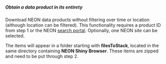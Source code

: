 ##### Obtain a data product in its entirety

Download NEON data products without filtering over time or location (although location can be filtered). This functionality requires a product ID from step 1 or the NEON [search portal](http://data.neonscience.org/static/browse.html). Optionally, one NEON site can be selected.

The items will appear in a folder starting with **filesToStack**, located in the same directory containing **NEON Shiny Browser**. These items are zipped and need to be put through step 2.

